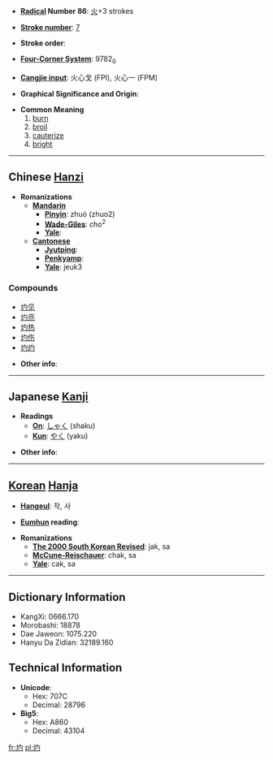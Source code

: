 * '''[[Wiktionary:Chinese radical index| Radical]] Number 86''': [[Wiktionary:Chinese radical index 火|火]]+3 strokes

* '''[[Wiktionary:Chinese total strokes index|Stroke number]]''': [[Wiktionary:Chinese total strokes index 7|7]]

* '''Stroke order''': 

* '''[[Wiktionary:Chinese four corner index|Four-Corner System]]''': 9782<sub>0</sub>

* '''[[Wiktionary:Chinese Cangjie index|Cangjie input]]''': 火心戈 (FPI), 火心一 (FPM)

* '''Graphical Significance and Origin''': 

* '''Common Meaning'''
*# [[burn]]
*# [[broil]]
*# [[cauterize]]
*# [[bright]]

----

== Chinese [[Hanzi]] ==

* '''Romanizations'''
** '''[[Mandarin]]'''
*** '''[[Pinyin]]''': zhuó (zhuo2)
*** '''[[Wade-Giles]]''': cho<sup>2</sup>
*** '''[[Yale]]''': 
** '''[[Cantonese]]'''
*** '''[[Jyutping]]''':
*** '''[[Penkyamp]]''': 
*** '''[[Yale]]''': jeuk3

===Compounds===
*[[灼见]]
*[[灼亮]]
*[[灼热]]
*[[灼伤]]
*[[灼灼]]

* '''Other info''': 

----

== Japanese [[Kanji]] ==

* '''Readings'''
** '''[[On]]''': [[しゃく]] (shaku)
** '''[[Kun]]''': [[やく]] (yaku)

* '''Other info''':  

----

== [[Korean]] [[Hanja]] ==

* '''[[Hangeul]]''': 작, 사

* '''[[Eumhun]] reading''': 

* '''Romanizations'''
** '''[[The 2000 South Korean Revised Romanization|The 2000 South Korean Revised]]''': jak, sa
** '''[[McCune-Reischauer]]''': chak, sa
** '''[[Yale]]''': cak, sa

----

== Dictionary Information ==

* KangXi: 0666.170
* Morobashi: 18878
* Dae Jaweon: 1075.220
* Hanyu Da Zidian: 32189.160

== Technical Information ==

* '''Unicode''':
** Hex: 707C
** Decimal: 28796
* '''Big5''':
** Hex: A860
** Decimal: 43104

[[fr:灼]]
[[pl:灼]]